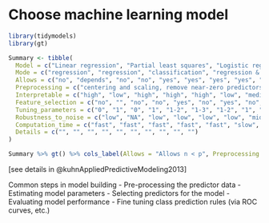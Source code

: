 # Choose machine learning model


```r

library(tidymodels)
library(gt)

Summary <- tibble(
  Model = c("Linear regression", "Partial least squares", "Logistic regression", "Ridge regression", "Elastic net/lasso", "Support vector machines", "MARS/FDA", "K-nearest neighbors", "Random forest", "Boosted trees"),
  Mode = c("regression", "regression", "classification", "regression & classification", "regression & classification", "regression & classification", "regression & classification", "regression & classification", "regression & classification", "regression & classification"),
  Allows = c("no", "depends", "no", "no", "yes", "yes", "yes", "yes", "yes", "yes"),
  Preprocessing = c("centering and scaling, remove near-zero predictors, remove highly correlated predictors", "centering and scaling", "centering and scaling, remove near-zero predictors, remove highly correlated predictors", "centering and scaling, remove near-zero predictors", "centering and scaling, remove near-zero predictors", "centering and scaling", "", "centering and scaling, remove near-zero predictors", "", ""),
  Interpretable = c("high", "low", "high", "high", "high", "low", "medium", "low", "low", "low"),
  Feature_selection = c("no", "", "no", "no", "yes", "no", "yes", "no", "depends", "yes"),
  Tuning_parameters = c("0", "1", "0", "1", "1-2", "1-3", "1-2", "1", "0-1", "3"),
  Robustness_to_noise = c("low", "NA", "low", "low", "low", "low", "mid", "mid", "high", "high"),
  Computation_time = c("fast", "fast", "fast", "fast", "fast", "slow", "mid", "fast", "slow", "slow"),
  Details = c("", "", "", "", "", "", "", "", "", "")
)

Summary %>% gt() %>% cols_label(Allows = "Allows n < p", Preprocessing = "Pre-processing", Feature_selection = "Automatic feature selection", Tuning_parameters = "Number of tuning parameters", Robustness_to_noise = "Robust to predictor noise", Computation_time = "Computation time" )
```

[see details in @kuhnAppliedPredictiveModeling2013]


Common steps in model building
- Pre-processing the predictor data 
- Estimating model parameters 
- Selecting predictors for the model 
- Evaluating model performance 
- Fine tuning class prediction rules (via ROC curves, etc.)